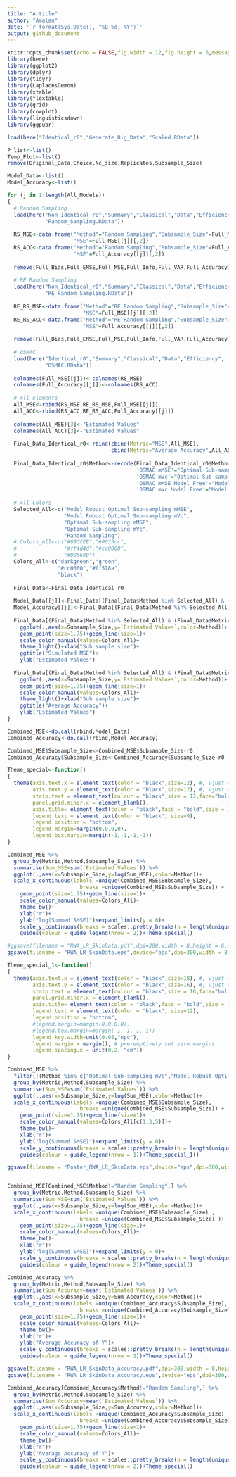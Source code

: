 ```yaml
---
title: "Article"
author: "Amalan"
date: '`r format(Sys.Date(), "%B %d, %Y")`'
output: github_document
---
```


```r
knitr::opts_chunk$set(echo = FALSE,fig.width = 12,fig.height = 6,message = FALSE,warning = FALSE)
library(here)
library(ggplot2)
library(dplyr)
library(tidyr)
library(LaplacesDemon)
library(xtable)
library(flextable)
library(grid)
library(cowplot)
library(linguisticsdown)
library(ggpubr)

load(here("Identical_r0","Generate_Big_Data","Scaled.RData"))

P_list<-list()
Temp_Plot<-list()
remove(Original_Data,Choice,Nc_size,Replicates,Subsample_Size)
```


```r
Model_Data<-list()
Model_Accuracy<-list()

for (j in 1:length(All_Models)) 
{
  # Random Sampling
  load(here("Non_Identical_r0","Summary","Classical","Data","Efficiency",
            "Random_Sampling.RData"))
  
  RS_MSE<-data.frame("Method"="Random Sampling","Subsample_Size"=Full_MSE[[j]][,1],
                     "MSE"=Full_MSE[[j]][,2])
  RS_ACC<-data.frame("Method"="Random Sampling","Subsample_Size"=Full_Accuracy[[j]][,1],
                     "MSE"=Full_Accuracy[[j]][,2])
  
  remove(Full_Bias,Full_EMSE,Full_MSE,Full_Info,Full_VAR,Full_Accuracy)
  
  # RE Random Sampling
  load(here("Non_Identical_r0","Summary","Classical","Data","Efficiency",
            "RE_Random_Sampling.RData"))
  
  RE_RS_MSE<-data.frame("Method"="RE Random Sampling","Subsample_Size"=Full_MSE[[j]][,1],
                        "MSE"=Full_MSE[[j]][,2])
  RE_RS_ACC<-data.frame("Method"="RE Random Sampling","Subsample_Size"=Full_Accuracy[[j]][,1],
                        "MSE"=Full_Accuracy[[j]][,2])
  
  remove(Full_Bias,Full_EMSE,Full_MSE,Full_Info,Full_VAR,Full_Accuracy)
  
  # OSMAC
  load(here("Identical_r0","Summary","Classical","Data","Efficiency",
            "OSMAC.RData"))
  
  colnames(Full_MSE[[j]])<-colnames(RS_MSE)
  colnames(Full_Accuracy[[j]])<-colnames(RS_ACC)
  
  # All elements
  All_MSE<-rbind(RS_MSE,RE_RS_MSE,Full_MSE[[j]])
  All_ACC<-rbind(RS_ACC,RE_RS_ACC,Full_Accuracy[[j]])
  
  colnames(All_MSE)[3]<-"Estimated Values"
  colnames(All_ACC)[3]<-"Estimated Values"
  
  Final_Data_Identical_r0<-rbind(cbind(Metric="MSE",All_MSE),
                                 cbind(Metric="Average Accuracy",All_ACC))
  
  Final_Data_Identical_r0$Method<-recode(Final_Data_Identical_r0$Method,
                                         'OSMAC mMSE'="Optimal Sub-sampling mMSE",
                                         'OSMAC mVc'="Optimal Sub-sampling mVc",
                                         'OSMAC mMSE Model Free'="Model Robust Optimal Sub-sampling mMSE",
                                         'OSMAC mVc Model Free'="Model Robust Optimal Sub-sampling mVc")
  
  # All Colors
  Selected_All<-c("Model Robust Optimal Sub-sampling mMSE",
                  "Model Robust Optimal Sub-sampling mVc",
                  "Optimal Sub-sampling mMSE",
                  "Optimal Sub-sampling mVc",
                  "Random Sampling")
  # Colors_All<-c("#88CCEE","#0033cc",
  #               "#ff4d4d","#cc0000",
  #               "#006600")
  Colors_All<-c("darkgreen","green",
                "#cc0000","#ff578a",
                "black")
  
  Final_Data<-Final_Data_Identical_r0
  
  Model_Data[[j]]<-Final_Data[(Final_Data$Method %in% Selected_All) & (Final_Data$Metric == "MSE"),]
  Model_Accuracy[[j]]<-Final_Data[(Final_Data$Method %in% Selected_All) & (Final_Data$Metric == "Average Accuracy"),]
  
  Final_Data[(Final_Data$Method %in% Selected_All) & (Final_Data$Metric == "MSE"),] %>%
    ggplot(.,aes(x=Subsample_Size,y=`Estimated Values`,color=Method))+
    geom_point(size=1.75)+geom_line(size=1)+
    scale_color_manual(values=Colors_All)+
    theme_light()+xlab("Sub sample size")+
    ggtitle("Simulated MSE")+
    ylab("Estimated Values")
  
  Final_Data[(Final_Data$Method %in% Selected_All) & (Final_Data$Metric == "Average Accuracy"),] %>%
    ggplot(.,aes(x=Subsample_Size,y=`Estimated Values`,color=Method))+
    geom_point(size=1.75)+geom_line(size=1)+
    scale_color_manual(values=Colors_All)+
    theme_light()+xlab("Sub sample size")+
    ggtitle("Average Accuracy")+
    ylab("Estimated Values")
}

Combined_MSE<-do.call(rbind,Model_Data)
Combined_Accuracy<-do.call(rbind,Model_Accuracy)

Combined_MSE$Subsample_Size<-Combined_MSE$Subsample_Size-r0
Combined_Accuracy$Subsample_Size<-Combined_Accuracy$Subsample_Size-r0

Theme_special<-function()
{
  theme(axis.text.x = element_text(color = "black",size=12), #, vjust = 0.5
        axis.text.y = element_text(color = "black",size=12), #, vjust = 0.5, hjust=1
        strip.text = element_text(colour = "black",size = 12,face="bold"),
        panel.grid.minor.x = element_blank(),
        axis.title= element_text(color = "black",face = "bold",size = 12),
        legend.text = element_text(color = "black", size=9),
        legend.position = "bottom",
        legend.margin=margin(0,0,0,0),
        legend.box.margin=margin(-1,-1,-1,-1)) 
}

Combined_MSE %>%
  group_by(Metric,Method,Subsample_Size) %>%
  summarise(Sum_MSE=sum(`Estimated Values`)) %>%
  ggplot(.,aes(x=Subsample_Size,y=log(Sum_MSE),color=Method))+
  scale_x_continuous(labels =unique(Combined_MSE$Subsample_Size),
                       breaks =unique(Combined_MSE$Subsample_Size)) +
    geom_point(size=1.75)+geom_line(size=1)+
    scale_color_manual(values=Colors_All)+
    theme_bw()+
    xlab("r")+
    ylab("log(Summed SMSE)")+expand_limits(y = 0)+
    scale_y_continuous(breaks = scales::pretty_breaks(n = length(unique(Combined_MSE$Subsample_Size))/2))+
    guides(colour = guide_legend(nrow = 2))+Theme_special()

#ggsave(filename = "RWA_LR_SkinData.pdf",dpi=300,width = 8,height = 6,units = "in")
ggsave(filename = "RWA_LR_SkinData.eps",device="eps",dpi=300,width = 8,height = 6,units = "in")

Theme_special_1<-function()
{
  theme(axis.text.x = element_text(color = "black",size=18), #, vjust = 0.5
        axis.text.y = element_text(color = "black",size=16), #, vjust = 0.5, hjust=1
        strip.text = element_text(colour = "black",size = 16,face="bold"),
        panel.grid.minor.x = element_blank(),
        axis.title= element_text(color = "black",face = "bold",size = 15),
        legend.text = element_text(color = "black", size=12),
        legend.position = "bottom",
        #legend.margin=margin(0,0,0,0),
        #legend.box.margin=margin(-1,-1,-1,-1))
        legend.key.width=unit(0.05,"npc"),
        legend.margin = margin(), # pre-emptively set zero margins
        legend.spacing.x = unit(0.2, "cm"))
}

Combined_MSE %>%
  filter(!(Method %in% c("Optimal Sub-sampling mVc","Model Robust Optimal Sub-sampling mVc"))) %>%
  group_by(Metric,Method,Subsample_Size) %>%
  summarise(Sum_MSE=sum(`Estimated Values`)) %>%
  ggplot(.,aes(x=Subsample_Size,y=log(Sum_MSE),color=Method))+
  scale_x_continuous(labels =unique(Combined_MSE$Subsample_Size),
                       breaks =unique(Combined_MSE$Subsample_Size)) +
    geom_point(size=1.75)+geom_line(size=1)+
    scale_color_manual(values=Colors_All[c(1,3,5)])+
    theme_bw()+
    xlab("r")+
    ylab("log(Summed SMSE)")+expand_limits(y = 0)+
    scale_y_continuous(breaks = scales::pretty_breaks(n = length(unique(Combined_MSE$Subsample_Size))/2))+
    guides(colour = guide_legend(nrow = 1))+Theme_special_1()

ggsave(filename = "Poster_RWA_LR_SkinData.eps",device="eps",dpi=300,width = 6,height = 8,units = "in")


Combined_MSE[Combined_MSE$Method!="Random Sampling",] %>%
  group_by(Metric,Method,Subsample_Size) %>%
  summarise(Sum_MSE=sum(`Estimated Values`)) %>%
  ggplot(.,aes(x=Subsample_Size,y=log(Sum_MSE),color=Method))+
  scale_x_continuous(labels =unique(Combined_MSE$Subsample_Size) ,
                       breaks =unique(Combined_MSE$Subsample_Size) )+
    geom_point(size=1.75)+geom_line(size=1)+
    scale_color_manual(values=Colors_All)+
    theme_bw()+
    xlab("r")+
    ylab("log(Summed SMSE)")+expand_limits(y = 0)+
    scale_y_continuous(breaks = scales::pretty_breaks(n = length(unique(Combined_MSE$Subsample_Size))/2))+
    guides(colour = guide_legend(nrow = 2))+Theme_special()

Combined_Accuracy %>%
  group_by(Metric,Method,Subsample_Size) %>%
  summarise(Sum_Accuracy=mean(`Estimated Values`)) %>%
  ggplot(.,aes(x=Subsample_Size,y=Sum_Accuracy,color=Method))+
  scale_x_continuous(labels =unique(Combined_Accuracy$Subsample_Size),
                       breaks =unique(Combined_Accuracy$Subsample_Size)) +
    geom_point(size=1.75)+geom_line(size=1)+
    scale_color_manual(values=Colors_All)+
    theme_bw()+
    xlab("r")+
    ylab("Average Accuracy of Y")+
    scale_y_continuous(breaks = scales::pretty_breaks(n = length(unique(Combined_Accuracy$Subsample_Size))/2))+
    guides(colour = guide_legend(nrow = 2))+Theme_special()

ggsave(filename = "RWA_LR_SkinData_Accuracy.pdf",dpi=300,width = 8,height = 6,units = "in")
ggsave(filename = "RWA_LR_SkinData_Accuracy.eps",device="eps",dpi=300,width = 8,height = 6,units = "in")

Combined_Accuracy[Combined_Accuracy$Method!="Random Sampling",] %>%
  group_by(Metric,Method,Subsample_Size) %>%
  summarise(Sum_Accuracy=mean(`Estimated Values`)) %>%
  ggplot(.,aes(x=Subsample_Size,y=Sum_Accuracy,color=Method))+
  scale_x_continuous(labels =unique(Combined_Accuracy$Subsample_Size) ,
                       breaks =unique(Combined_Accuracy$Subsample_Size) )+
    geom_point(size=1.75)+geom_line(size=1)+
    scale_color_manual(values=Colors_All)+
    theme_bw()+
    xlab("r")+
    ylab("Average Accuracy of Y")+
    scale_y_continuous(breaks = scales::pretty_breaks(n = length(unique(Combined_Accuracy$Subsample_Size))/2))+
    guides(colour = guide_legend(nrow = 2))+Theme_special()
```

